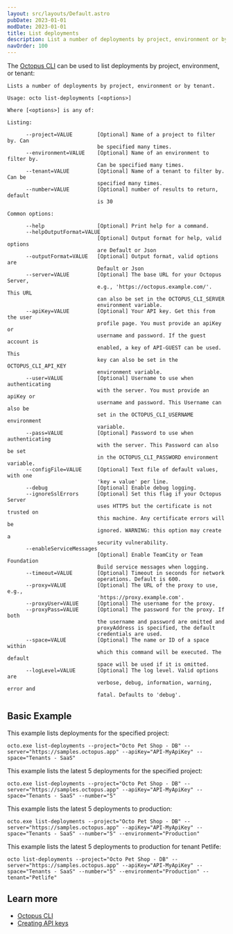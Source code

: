 ```yaml
---
layout: src/layouts/Default.astro
pubDate: 2023-01-01
modDate: 2023-01-01
title: List deployments
description: List a number of deployments by project, environment or by tenant.
navOrder: 100
---
```


The [Octopus CLI](/docs/octopus-rest-api/octopus-cli) can be used to list deployments by project, environment, or tenant: 

```
Lists a number of deployments by project, environment or by tenant.

Usage: octo list-deployments [<options>]

Where [<options>] is any of:

Listing:

      --project=VALUE        [Optional] Name of a project to filter by. Can
                             be specified many times.
      --environment=VALUE    [Optional] Name of an environment to filter by.
                             Can be specified many times.
      --tenant=VALUE         [Optional] Name of a tenant to filter by. Can be
                             specified many times.
      --number=VALUE         [Optional] number of results to return, default
                             is 30

Common options:

      --help                 [Optional] Print help for a command.
      --helpOutputFormat=VALUE
                             [Optional] Output format for help, valid options
                             are Default or Json
      --outputFormat=VALUE   [Optional] Output format, valid options are
                             Default or Json
      --server=VALUE         [Optional] The base URL for your Octopus Server,
                             e.g., 'https://octopus.example.com/'. This URL
                             can also be set in the OCTOPUS_CLI_SERVER
                             environment variable.
      --apiKey=VALUE         [Optional] Your API key. Get this from the user
                             profile page. You must provide an apiKey or
                             username and password. If the guest account is
                             enabled, a key of API-GUEST can be used. This
                             key can also be set in the OCTOPUS_CLI_API_KEY
                             environment variable.
      --user=VALUE           [Optional] Username to use when authenticating
                             with the server. You must provide an apiKey or
                             username and password. This Username can also be
                             set in the OCTOPUS_CLI_USERNAME environment
                             variable.
      --pass=VALUE           [Optional] Password to use when authenticating
                             with the server. This Password can also be set
                             in the OCTOPUS_CLI_PASSWORD environment variable.
      --configFile=VALUE     [Optional] Text file of default values, with one
                             'key = value' per line.
      --debug                [Optional] Enable debug logging.
      --ignoreSslErrors      [Optional] Set this flag if your Octopus Server
                             uses HTTPS but the certificate is not trusted on
                             this machine. Any certificate errors will be
                             ignored. WARNING: this option may create a
                             security vulnerability.
      --enableServiceMessages
                             [Optional] Enable TeamCity or Team Foundation
                             Build service messages when logging.
      --timeout=VALUE        [Optional] Timeout in seconds for network
                             operations. Default is 600.
      --proxy=VALUE          [Optional] The URL of the proxy to use, e.g.,
                             'https://proxy.example.com'.
      --proxyUser=VALUE      [Optional] The username for the proxy.
      --proxyPass=VALUE      [Optional] The password for the proxy. If both
                             the username and password are omitted and
                             proxyAddress is specified, the default
                             credentials are used.
      --space=VALUE          [Optional] The name or ID of a space within
                             which this command will be executed. The default
                             space will be used if it is omitted.
      --logLevel=VALUE       [Optional] The log level. Valid options are
                             verbose, debug, information, warning, error and
                             fatal. Defaults to 'debug'.
```

## Basic Example

<SamplesInstance />

This example lists deployments for the specified project:

```
octo.exe list-deployments --project="Octo Pet Shop - DB" --server="https://samples.octopus.app" --apiKey="API-MyApiKey" --space="Tenants - SaaS"
```

This example lists the latest 5 deployments for the specified project:

```
octo.exe list-deployments --project="Octo Pet Shop - DB" --server="https://samples.octopus.app" --apiKey="API-MyApiKey" --space="Tenants - SaaS" --number="5"
```

This example lists the latest 5 deployments to production:

```
octo.exe list-deployments --project="Octo Pet Shop - DB" --server="https://samples.octopus.app" --apiKey="API-MyApiKey" --space="Tenants - SaaS" --number="5" --environment="Production"
```

This example lists the latest 5 deployments to production for tenant Petlife:

```
octo list-deployments --project="Octo Pet Shop - DB" --server="https://samples.octopus.app" --apiKey="API-MyApiKey" --space="Tenants - SaaS" --number="5" --environment="Production" --tenant="Petlife"
```

## Learn more

- [Octopus CLI](/docs/octopus-rest-api/octopus-cli)
- [Creating API keys](/docs/octopus-rest-api/how-to-create-an-api-key)
